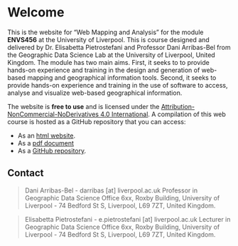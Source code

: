 # Welcome {.unnumbered}

This is the website for "Web Mapping and Analysis" for the module **ENVS456** at the University of Liverpool. This is course designed and delivered by Dr. Elisabetta Pietrostefani and Professor Dani Arribas-Bel from the Geographic Data Science Lab at the University of Liverpool, United Kingdom. The module has two main aims. First, it seeks to to provide hands-on experience and training in the design and generation of web-based mapping and geographical information tools. Second, it seeks to provide hands-on experience and training in the use of software to access, analyse and visualize web-based geographical information.

The website is **free to use** and is licensed under the [Attribution-NonCommercial-NoDerivatives 4.0 International](https://creativecommons.org/licenses/by-nc-nd/4.0/). A compilation of this web course is hosted as a GitHub repository that you can access:

-   As an [html website](https://gdsl-ul.github.io/wma).
-   As a [pdf document](https://github.com/GDSL-UL/wma/raw/main/docs/Web-Mapping-and-Analysis.pdf)
-   As a [GitHub repository](https://github.com/GDSL-UL/wma).

## Contact {.unnumbered}

> Dani Arribas-Bel - darribas \[at\] liverpool.ac.uk Professor in Geographic Data Science Office 6xx, Roxby Building, University of Liverpool - 74 Bedford St S, Liverpool, L69 7ZT, United Kingdom.

> Elisabetta Pietrostefani - e.pietrostefani \[at\] liverpool.ac.uk Lecturer in Geographic Data Science Office 6xx, Roxby Building, University of Liverpool - 74 Bedford St S, Liverpool, L69 7ZT, United Kingdom.

